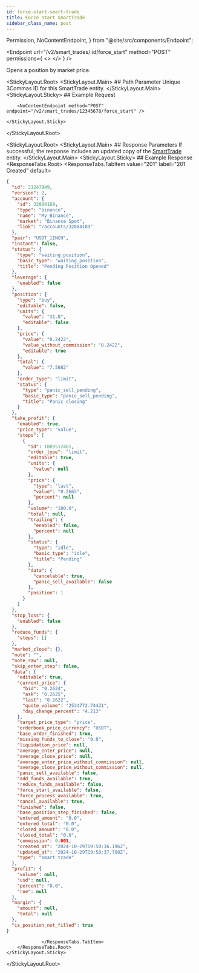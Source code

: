 ```yaml
---
id: force-start-smart-trade
title: Force start SmartTrade
sidebar_class_name: post
---
```


  Permission,
  NoContentEndpoint,
} from "@site/src/components/Endpoint";

<Endpoint
  url="/v2/smart_trades/:id/force_start"
  method="POST"
  permissions={
    <>
      <Permission title="Permission" description="SMART_TRADES_WRITE" />
      <Permission title="Security" description="SIGNED" />
    </>
  }
/>

Opens a position by market price.

<Separator />

<StickyLayout.Root>
    <StickyLayout.Main>
        ## Path Parameter
        <ApiParam name='id' type='integer' id="id" required>
        Unique 3Commas ID for this SmartTrade entity.
        </ApiParam>
    </StickyLayout.Main>
    <StickyLayout.Sticky>
        ## Example Request

        <NoContentEndpoint method="POST" endpoint="/v2/smart_trades/12345678/force_start" />

    </StickyLayout.Sticky>

</StickyLayout.Root>

<StickyLayout.Root>
    <StickyLayout.Main>
        ## Response Parameters
        If successful, the response includes an updated copy of the [SmartTrade](/smart-trade/0_smart_trade_entity.mdx) entity.
    </StickyLayout.Main>
    <StickyLayout.Sticky>
        ## Example Response
        <ResponseTabs.Root>
                 <ResponseTabs.TabItem value="201" label="201 Created" default>
```json
{
  "id": 31247949,
  "version": 2,
  "account": {
    "id": 32884189,
    "type": "binance",
    "name": "My Binance",
    "market": "Binance Spot",
    "link": "/accounts/32884189"
  },
  "pair": "USDT_1INCH",
  "instant": false,
  "status": {
    "type": "waiting_position",
    "basic_type": "waiting_position",
    "title": "Pending Position Opened"
  },
  "leverage": {
    "enabled": false
  },
  "position": {
    "type": "buy",
    "editable": false,
    "units": {
      "value": "31.0",
      "editable": false
    },
    "price": {
      "value": "0.2422",
      "value_without_commission": "0.2422",
      "editable": true
    },
    "total": {
      "value": "7.5082"
    },
    "order_type": "limit",
    "status": {
      "type": "panic_sell_pending",
      "basic_type": "panic_sell_pending",
      "title": "Panic closing"
    }
  },
  "take_profit": {
    "enabled": true,
    "price_type": "value",
    "steps": [
      {
        "id": 1089512461,
        "order_type": "limit",
        "editable": true,
        "units": {
          "value": null
        },
        "price": {
          "type": "last",
          "value": "0.2665",
          "percent": null
        },
        "volume": "100.0",
        "total": null,
        "trailing": {
          "enabled": false,
          "percent": null
        },
        "status": {
          "type": "idle",
          "basic_type": "idle",
          "title": "Pending"
        },
        "data": {
          "cancelable": true,
          "panic_sell_available": false
        },
        "position": 1
      }
    ]
  },
  "stop_loss": {
    "enabled": false
  },
  "reduce_funds": {
    "steps": []
  },
  "market_close": {},
  "note": "",
  "note_raw": null,
  "skip_enter_step": false,
  "data": {
    "editable": true,
    "current_price": {
      "bid": "0.2624",
      "ask": "0.2625",
      "last": "0.2622",
      "quote_volume": "2534772.74421",
      "day_change_percent": "4.213"
    },
    "target_price_type": "price",
    "orderbook_price_currency": "USDT",
    "base_order_finished": true,
    "missing_funds_to_close": "0.0",
    "liquidation_price": null,
    "average_enter_price": null,
    "average_close_price": null,
    "average_enter_price_without_commission": null,
    "average_close_price_without_commission": null,
    "panic_sell_available": false,
    "add_funds_available": true,
    "reduce_funds_available": false,
    "force_start_available": false,
    "force_process_available": true,
    "cancel_available": true,
    "finished": false,
    "base_position_step_finished": false,
    "entered_amount": "0.0",
    "entered_total": "0.0",
    "closed_amount": "0.0",
    "closed_total": "0.0",
    "commission": 0.001,
    "created_at": "2024-10-29T19:50:36.196Z",
    "updated_at": "2024-10-29T19:50:37.708Z",
    "type": "smart_trade"
  },
  "profit": {
    "volume": null,
    "usd": null,
    "percent": "0.0",
    "roe": null
  },
  "margin": {
    "amount": null,
    "total": null
  },
  "is_position_not_filled": true
}
```
                 </ResponseTabs.TabItem>
        </ResponseTabs.Root>
    </StickyLayout.Sticky>
</StickyLayout.Root>

